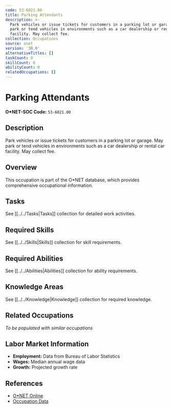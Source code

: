 ```yaml
---
code: 53-6021.00
title: Parking Attendants
description: >-
  Park vehicles or issue tickets for customers in a parking lot or garage. May
  park or tend vehicles in environments such as a car dealership or rental car
  facility. May collect fee.
collection: Occupations
source: onet
version: '30.0'
alternativeTitles: []
taskCount: 0
skillCount: 0
abilityCount: 0
relatedOccupations: []
---
```

# Parking Attendants

**O*NET-SOC Code:** `53-6021.00`

## Description

Park vehicles or issue tickets for customers in a parking lot or garage. May park or tend vehicles in environments such as a car dealership or rental car facility. May collect fee.

## Overview

This occupation is part of the O*NET database, which provides comprehensive occupational information.

## Tasks

See [[../../Tasks|Tasks]] collection for detailed work activities.

## Required Skills

See [[../../Skills|Skills]] collection for skill requirements.

## Required Abilities

See [[../../Abilities|Abilities]] collection for ability requirements.

## Knowledge Areas

See [[../../Knowledge|Knowledge]] collection for required knowledge.

## Related Occupations

*To be populated with similar occupations*

## Labor Market Information

- **Employment:** Data from Bureau of Labor Statistics
- **Wages:** Median annual wage data
- **Growth:** Projected growth rate

## References

- [O*NET Online](https://www.onetonline.org/link/summary/53-6021.00)
- [Occupation Data](https://www.onetcenter.org/)
